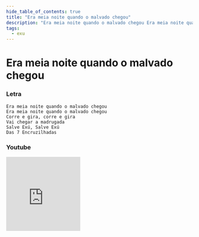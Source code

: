 ```yaml
---
hide_table_of_contents: true
title: "Era meia noite quando o malvado chegou"
description: "Era meia noite quando o malvado chegou Era meia noite quando o malvado chegou Corre e gira, corre e gira Vai chegar a madrugada Salve Exú, Salve Exú Das 7 Encruzilhadas"
tags:
  - exu
---
```


# Era meia noite quando o malvado chegou

### Letra

```text
Era meia noite quando o malvado chegou
Era meia noite quando o malvado chegou
Corre e gira, corre e gira
Vai chegar a madrugada
Salve Exú, Salve Exú
Das 7 Encruzilhadas
```

### Youtube

<iframe
  width="200"
  height="200"
  src="https://www.youtube.com/embed/JFPcEn2adpM"
  title="YouTube video player"
  frameborder="0"
  allow="accelerometer; autoplay; clipboard-write; encrypted-media; gyroscope; picture-in-picture; web-share"
  referrerpolicy="strict-origin-when-cross-origin"
  allowfullscreen
></iframe>
